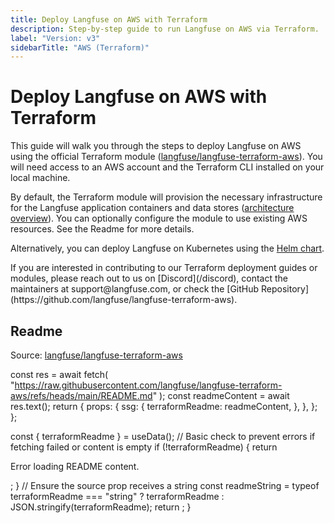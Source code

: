 ```yaml
---
title: Deploy Langfuse on AWS with Terraform
description: Step-by-step guide to run Langfuse on AWS via Terraform.
label: "Version: v3"
sidebarTitle: "AWS (Terraform)"
---
```


# Deploy Langfuse on AWS with Terraform

This guide will walk you through the steps to deploy Langfuse on AWS using the official Terraform module ([langfuse/langfuse-terraform-aws](https://github.com/langfuse/langfuse-terraform-aws)).
You will need access to an AWS account and the Terraform CLI installed on your local machine.

By default, the Terraform module will provision the necessary infrastructure for the Langfuse application containers and data stores ([architecture overview](/self-hosting#architecture)).
You can optionally configure the module to use existing AWS resources. See the Readme for more details.

Alternatively, you can deploy Langfuse on Kubernetes using the [Helm chart](/self-hosting/kubernetes-helm).

<Callout type="info">
  If you are interested in contributing to our Terraform deployment guides or
  modules, please reach out to us on [Discord](/discord), contact the
  maintainers at support@langfuse.com, or check the [GitHub
  Repository](https://github.com/langfuse/langfuse-terraform-aws).
</Callout>

## Readme

Source: [langfuse/langfuse-terraform-aws](https://github.com/langfuse/langfuse-terraform-aws)


  const res = await fetch(
    "https://raw.githubusercontent.com/langfuse/langfuse-terraform-aws/refs/heads/main/README.md"
  );
  const readmeContent = await res.text();
  return {
    props: {
      ssg: {
        terraformReadme: readmeContent,
      },
    },
  };
};

  const { terraformReadme } = useData();
  // Basic check to prevent errors if fetching failed or content is empty
  if (!terraformReadme) {
    return <p>Error loading README content.</p>;
  }
  // Ensure the source prop receives a string
  const readmeString =
    typeof terraformReadme === "string"
      ? terraformReadme
      : JSON.stringify(terraformReadme);
  return <Playground source={readmeString} />;
}

<div className="p-6 mt-6 border bg-card rounded-md">
  <TerraformReadme />
</div>
